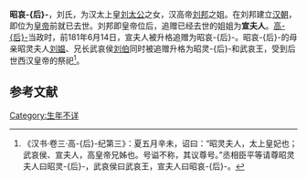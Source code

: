 '''昭哀-{后}-'''，刘氏，为汉太上皇[[刘太公|刘太公]]之女，汉高帝[[刘邦|刘邦]]之姐。在刘邦建立[[汉朝|汉朝]]，即位为[[汉朝君主列表|皇帝]]前就已去世。刘邦即皇帝位后，追赠已经去世的姐姐为'''宣夫人'''。[[吕雉|高-{后}-]]当政时，前181年6月14日，宣夫人被升格追赠为昭哀-{后}-。昭哀-{后}-的母亲昭灵夫人[[刘媪|刘媪]]、兄长武哀侯[[刘伯|刘伯]]同时被追赠升格为昭灵-{后}-和武哀王，受到后世西汉皇帝的祭祀<ref>《汉书·卷三·高-{后}-纪第三》：夏五月辛未，诏曰：“昭灵夫人，太上皇妃也；武哀侯、宣夫人，高皇帝兄姊也。号谥不称，其议尊号。”丞相臣平等请尊昭灵夫人曰昭灵-{后}-，武哀侯曰武哀王，宣夫人曰昭哀-{后}-。</ref>。

==参考文献==
{{reflist}}

{{漢朝皇后}}

[[Category:生年不详|Category:生年不详]]